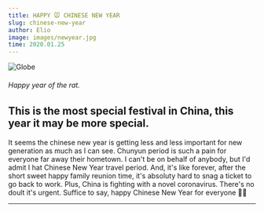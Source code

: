 ```yaml
---
title: HAPPY 🐭 CHINESE NEW YEAR
slug: chinese-new-year
author: Elio
image: images/newyear.jpg
time: 2020.01.25
---
```


![Globe](images/newyear.jpg)

###### Happy year of the rat.

## This is the most special festival in China, this year it may be more special.

It seems the chinese new year is getting less and less important for new generation as much as I can see. Chunyun period is such a pain for everyone far away their hometown.
I can't be on behalf of anybody, but I'd admit I hat Chinese New Year travel period. And, it's like forever, after the short sweet happy family reunion time, it's absoluty hard to snag a ticket to go back to work.
Plus, China is fighting with a novel coronavirus. There's no doult it's urgent.
Suffice to say, happy Chinese New Year for everyone 🎊🐭

---

